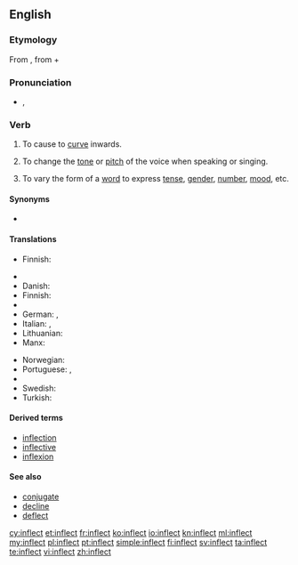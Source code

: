 {{was wotd|2007|May|13}}
==English==

===Etymology===
From {{etyl|la|en}} {{term|inflecto|īnflectō|lang=la}}, from {{term|in-||in|lang=la}} + {{term|flecto|flectō|I bend|lang=la}}

===Pronunciation===
* {{IPA|/ɪnˈflɛkt/}}, {{X-SAMPA|/In"flEkt/}}
*: {{audio|en-us-inflect.ogg|Audio (US)}}
*: {{rhymes|ɛkt}}

===Verb===
{{en-verb}}

# {{transitive}} To cause to [[curve]] inwards.
# {{transitive|music}} To change the [[tone]] or [[pitch]] of the voice when speaking or singing.
# {{transitive|grammar}} To vary the form of a [[word]] to express [[tense]], [[gender]], [[number]], [[mood]], etc.

====Synonyms====
* {{sense|to bend or curve inwards}} {{l|en|inbend}}

====Translations====
{{trans-top|music}}
* Finnish: {{t+|fi|muuttaa}} {{t-|fi|äänensävyä}}
{{trans-mid}}
{{trans-bottom}}

{{trans-top|grammar}}
* {{trreq|Bulgarian}}
* Danish: {{t-|da|bøje}}
* Finnish: {{t+|fi|taivuttaa}}
* {{trreq|Georgian}}
* German: {{t|de|flektieren}}, {{t|de|beugen}}
* Italian: {{t-|it|coniugare}},  {{t+|it|flettere}}
* Lithuanian: {{t|lt|kaityti}}
* Manx: {{t-|gv|yn-fill}}
{{trans-mid}}
* Norwegian: {{t+|no|bøye}}
* Portuguese: {{t+|pt|variar}}, {{t+|pt|flexionar}}
* {{trreq|Romanian}}
* Swedish: {{t+|sv|böja}}
* Turkish: {{l|tr|ses}} {{t+|tr|değiştirmek}}
{{trans-bottom}}

====Derived terms====
* [[inflection]]
* [[inflective]]
* [[inflexion]]

====See also====
* [[conjugate]]
* [[decline]]
* [[deflect]]

[[cy:inflect]]
[[et:inflect]]
[[fr:inflect]]
[[ko:inflect]]
[[io:inflect]]
[[kn:inflect]]
[[ml:inflect]]
[[my:inflect]]
[[pl:inflect]]
[[pt:inflect]]
[[simple:inflect]]
[[fi:inflect]]
[[sv:inflect]]
[[ta:inflect]]
[[te:inflect]]
[[vi:inflect]]
[[zh:inflect]]